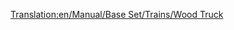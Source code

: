 [[Translation:en/Manual/Base Set/Trains/Wood Truck]]
{{es/Manual/Base Set/Trains/Vagones|Imagen=[[File:en/Manual/Base Set/Trains/Woodtruck.png]]
|Nombre=Vagón de Madera
|PrecioNormal=2.828 € (1,414 £)
|PesoNormal=16 / 46 t
|CapacidadNormal=30 t de madera
|PrecioMono="
|PesoMono=16 / 51 t
|CapacidadMono=35 t de madera
|PrecioMag="
|PesoMag=16 / 53 t
|CapacidadMag=37 t de madera
|Descripción=Con el '''vagón de madera''' puede transportar [[es/Manual/Base Set/Cargos/Madera|madera]]. En el clima [[es/Manual/Clima#templado|templado]] transporta la madera desde el [[es/Manual/Base Set/Industries/Bosque|bosque]] hasta el [[es/Manual/Base Set/Industries/Aserradero|aserradero]].

En el clima [[es/Manual/Clima#subartico|subártico]] desde el [[es/Manual/Base Set/Industries/Bosque|bosque]] hasta la [[es/Manual/Base Set/Industries/Papelera|papelera]]. Aunque hay pocos bosques.

En el clima [[es/Manual/Clima#subtropical|subtropical]] desde el [[es/Manual/Base Set/Industries/Aserradero|aserradero]] hasta la [[es/Manual/Base Set/Industries/Papelera|papelera]]. La madera es el bien más preciado que se puede transportar en este clima. Pero los aserraderos son muy difíciles de encontrar (esto le da una idea de por qué los bosques tropicales son devastados), aunque puede [[es/Fundar nueva industria|fundarlo]] si tiene suficiente dinero (791.014 €) en una zona de selva.
}}